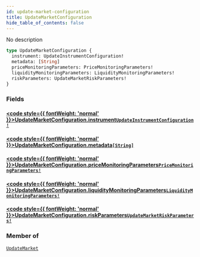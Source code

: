 ```yaml
---
id: update-market-configuration
title: UpdateMarketConfiguration
hide_table_of_contents: false
---
```








No description

```graphql
type UpdateMarketConfiguration {
  instrument: UpdateInstrumentConfiguration!
  metadata: [String]
  priceMonitoringParameters: PriceMonitoringParameters!
  liquidityMonitoringParameters: LiquidityMonitoringParameters!
  riskParameters: UpdateMarketRiskParameters!
}
```


### Fields

#### [<code style={{ fontWeight: 'normal' }}>UpdateMarketConfiguration.<b>instrument</b></code>](#)<Bullet />[`UpdateInstrumentConfiguration!`](/testnet/api/graphql/objects/update-instrument-configuration) <Badge class="secondary" text="non-null"/> <Badge class="secondary" text="object"/>
> 
> 

#### [<code style={{ fontWeight: 'normal' }}>UpdateMarketConfiguration.<b>metadata</b></code>](#)<Bullet />[`[String]`](/testnet/api/graphql/scalars/string) <Badge class="secondary" text="list"/> <Badge class="secondary" text="scalar"/>
> 
> 

#### [<code style={{ fontWeight: 'normal' }}>UpdateMarketConfiguration.<b>priceMonitoringParameters</b></code>](#)<Bullet />[`PriceMonitoringParameters!`](/testnet/api/graphql/objects/price-monitoring-parameters) <Badge class="secondary" text="non-null"/> <Badge class="secondary" text="object"/>
> 
> 

#### [<code style={{ fontWeight: 'normal' }}>UpdateMarketConfiguration.<b>liquidityMonitoringParameters</b></code>](#)<Bullet />[`LiquidityMonitoringParameters!`](/testnet/api/graphql/objects/liquidity-monitoring-parameters) <Badge class="secondary" text="non-null"/> <Badge class="secondary" text="object"/>
> 
> 

#### [<code style={{ fontWeight: 'normal' }}>UpdateMarketConfiguration.<b>riskParameters</b></code>](#)<Bullet />[`UpdateMarketRiskParameters!`](/testnet/api/graphql/unions/update-market-risk-parameters) <Badge class="secondary" text="non-null"/> <Badge class="secondary" text="union"/>
> 
> 



### Member of

[`UpdateMarket`](/testnet/api/graphql/objects/update-market)  <Badge class="secondary" text="object"/>



